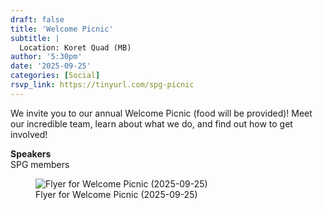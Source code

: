 ```yaml
---
draft: false 
title: 'Welcome Picnic'
subtitle: |
  Location: Koret Quad (MB)
author: '5:30pm'
date: '2025-09-25'
categories: [Social]
rsvp_link: https://tinyurl.com/spg-picnic
---
```


We invite you to our annual Welcome Picnic (food will be provided)! Meet our incredible team, learn about what we do, and find out how to get involved!

<b>Speakers</b>  
SPG members



![Flyer for Welcome Picnic (2025-09-25)](featured.png){.lightbox}
